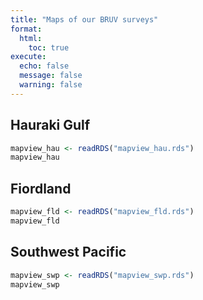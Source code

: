 ```yaml
---
title: "Maps of our BRUV surveys"
format: 
  html:
    toc: true
execute: 
  echo: false
  message: false
  warning: false
---
```


::: panel-tabset

## Hauraki Gulf

```r
mapview_hau <- readRDS("mapview_hau.rds")
mapview_hau
```

## Fiordland

```r
mapview_fld <- readRDS("mapview_fld.rds")
mapview_fld
```

## Southwest Pacific

```r
mapview_swp <- readRDS("mapview_swp.rds")
mapview_swp
```

:::
